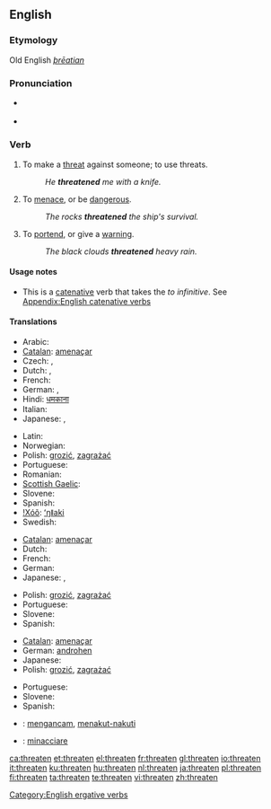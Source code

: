 ==English==

===Etymology===
Old English ''[[þrēatian]]''

===Pronunciation===
* {{a|UK}} {{IPA|/ˈθret.ən/}}
* {{audio|en-us-threaten.ogg|Audio (US)}}

===Verb===
{{en-verb}}

# To make a [[threat]] against someone; to use threats.
#: ''He '''threatened''' me with a knife.''
# To [[menace]], or be [[dangerous]].
#: ''The rocks '''threatened''' the ship's survival.''
# To [[portend]], or give a [[warning]].
#: ''The black clouds '''threatened''' heavy rain.''

====Usage notes====
* This is a [[catenative]] verb that takes the ''to infinitive''. See [[Appendix:English catenative verbs]]

====Translations====
{{trans-top|To make a threat against someone; to use threats}}
* Arabic: {{rfc-tbot}}{{t-|ar|هدد|sha|alt=هَد{{ar-dia|tr=haddada}}دَ}}
* [[Catalan]]: [[amenaçar]]
* Czech: {{t-|cs|hrozit}},  {{t|cs|vyhrožovat}}
* Dutch: {{t+|nl|bedreigen}},  {{t|nl|dreigen}}
* French: {{t+|fr|menacer}}
* German: {{t+|de|drohen}}, {{t+|de|bedrohen}}
* Hindi: [[धमकाना]]
* Italian: {{t+|it|minacciare}}
* Japanese: {{t|ja|脅す|tr=odosu}}, {{t|ja|脅迫する|tr=kyōhaku suru}}
{{trans-mid}}
* Latin: {{t-|la|minor}}
* Norwegian: {{t+|no|true}}
* Polish: [[grozić]], [[zagrażać]]
* Portuguese: {{t+|pt|ameaçar}}
* Romanian: {{t+|ro|ameninţa}}
* [[Scottish Gaelic]]: {{t-|gd|maoidh|xs=Scottish Gaelic}}
* Slovene: {{t+|sl|groziti}}
* Spanish: {{t+|es|amenazar}}
* [[!Xóõ]]: [[ʻŋǁaki]]
* Swedish: {{t+|sv|hota}}
{{trans-bottom}}

{{trans-top|To menace, or be dangerous}}
* [[Catalan]]: [[amenaçar]]
* Dutch: {{t+|nl|bedreigen}}
* French: {{t+|fr|menacer}}
* German: {{t+|de|bedrohen}}
* Japanese: {{t|ja|脅かす|tr=obiyakasu}}, {{t|ja|威嚇する|tr=ikaku suru}}
{{trans-mid}}
* Polish: [[grozić]], [[zagrażać]]
* Portuguese: {{t+|pt|ameaçar}}
* Slovene: {{t+|sl|groziti}}
* Spanish: {{t+|es|amenazar}}
{{trans-bottom}}

{{trans-top|To portend, or give a warning}}
* [[Catalan]]: [[amenaçar]]
* German: [[androhen]]
* Japanese: {{t|ja|威嚇する|tr=ikaku suru}}
* Polish: [[grozić]], [[zagrażać]]
{{trans-mid}}
* Portuguese: {{t+|pt|ameaçar}}
* Slovene: {{t+|sl|groziti}}
* Spanish: {{t+|es|amenazar}}
{{trans-bottom}}

{{checktrans-top}}
* {{ttbc|Indonesian}}: [[ancam|mengancam]], [[takut|menakut-nakuti]]
* {{ttbc|Italian}}: [[minacciare]]
{{checktrans-bottom}}

[[Category:English ergative verbs]]

[[ca:threaten]]
[[et:threaten]]
[[el:threaten]]
[[fr:threaten]]
[[gl:threaten]]
[[io:threaten]]
[[it:threaten]]
[[ku:threaten]]
[[hu:threaten]]
[[nl:threaten]]
[[ja:threaten]]
[[pl:threaten]]
[[fi:threaten]]
[[ta:threaten]]
[[te:threaten]]
[[vi:threaten]]
[[zh:threaten]]